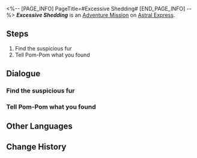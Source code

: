 <%-- [PAGE_INFO]
PageTitle=#Excessive Shedding#
[END_PAGE_INFO] --%>
{{Stub|Dialogue.}}
{{Mission Infobox
|id            = 4050008
|title         = 
|image         = <!--Mission Excessive Shedding.png-->
|type          = Adventure
|event_name    = 
|chapter       = 
|requirements  = {{subst:void|<!--Unknown: {"Type":"Manual"}-->}}
|summary       = <!--official mission summary from Fate's Atlas-->
|characters    = Pom-Pom; Trailblazer
|startLocation = [[Astral Express]] - [[Parlor Car]]
|world         = Astral Express
|area          = Parlor Car
|prev          = 
|next          = 
|rewards       = Adventure Log*1; Mechanical Parts*1; Credit*8,000
}}
'''''Excessive Shedding''''' is an [[Adventure Mission]] on [[Astral Express]].

==Steps==
# Find the suspicious fur
# Tell Pom-Pom what you found

<!--
==Gameplay Notes==

--><!--
==Trial Character==

-->
==Dialogue==
{{Stub Dialogue}}
{{Dialogue End}}

===Find the suspicious fur{{subst:void|<!--405000802-->}}===
{{Mission Description|type=adventure|location=Parlor Car|update|According to Pom-Pom, the suspicious fur can be found in the carriage.}}
{{Dialogue Start}}
:{{tx}}
{{Dialogue End}}

===Tell Pom-Pom what you found{{subst:void|<!--405000803-->}}===
{{Mission Description|type=adventure|location=Parlor Car|update|Tell Pom-Pom about the fur that you found and solve the mystery.}}
{{Dialogue Start}}
:{{tx}}
{{Dialogue End}}

==Other Languages==
{{Other Languages
|en   = Excessive Shedding
|zhs  = 掉毛危机
|zht  = 掉毛危機
|ja   = 抜け毛の危機
|ko   = 털 빠짐의 위기
|es   = Pelos por todas partes
|fr   = Mue excessive
|ru   = Кризис облысения
|th   = วิกฤตขนร่วง
|vi   = Nguy Cơ Rụng Lông
|de   = Übermäßiger Ausfall
|id   = Krisis Bulu Rontok
|pt   = Descamação Excessiva
}}

==Change History==
{{Change History|1.0}}
